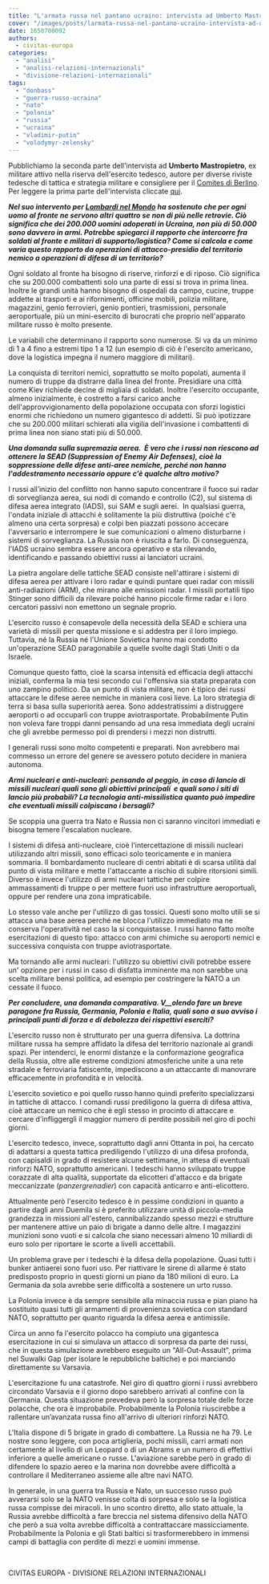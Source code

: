 ```yaml
---
title: "L'armata russa nel pantano ucraino: intervista ad Umberto Mastropietro (parte II)"
cover: "/images/posts/larmata-russa-nel-pantano-ucraino-intervista-ad-umberto-mastropietro-parte-ii.jpg"
date: 1650700092
authors:
  - civitas-europa
categories: 
  - "analisi"
  - "analisi-relazioni-internazionali"
  - "divisione-relazioni-internazionali"
tags: 
  - "donbass"
  - "guerra-russo-ucraina"
  - "nato"
  - "polonia"
  - "russia"
  - "ucraina"
  - "vladimir-putin"
  - "volodymyr-zelensky"
---
```


Pubblichiamo la seconda parte dell'intervista ad **Umberto Mastropietro**, ex militare attivo nella riserva dell'esercito tedesco, autore per diverse riviste tedesche di tattica e strategia militare e consigliere per il [Comites di Berlino](http://www.comites-berlin.de/). Per leggere la prima parte dell'intervista cliccate [qui](https://civitas-europa.vercel.app/blog/larmata-russa-nel-pantano-ucraino-intervista-ad-umberto-mastropietro-parte-i).

**_Nel suo intervento per [Lombardi nel Mondo](https://www.youtube.com/watch?v=ZrNfjHYqLUg&t=1731s&ab_channel=lombardinelmondo) ha sostenuto che per ogni uomo al fronte ne servono altri quattro se non di più nelle retrovie. Ciò significa che dei 200.000 uomini adoperati in Ucraina, non più di 50.000 sono davvero in armi. Potrebbe spiegarci il rapporto che intercorre fra soldati al fronte e militari di supporto/logistica? Come si calcola e come varia questo rapporto da operazioni di attacco-presidio del territorio nemico a operazioni di difesa di un territorio?_**

Ogni soldato al fronte ha bisogno di riserve, rinforzi e di riposo. Ciò significa che su 200.000 combattenti solo una parte di essi si trova in prima linea. Inoltre le grandi unità hanno bisogno di ospedali da campo, cucine, truppe addette ai trasporti e ai rifornimenti, officine mobili, polizia militare, magazzini, genio ferrovieri, genio pontieri, trasmissioni, personale aeroportuale, più un mini-esercito di burocrati che proprio nell'apparato militare russo è molto presente.

Le variabili che determinano il rapporto sono numerose. Si va da un minimo di 1 a 4 fino a estremi tipo 1 a 12 (un esempio di ciò è l'esercito americano, dove la logistica impegna il numero maggiore di militari).

La conquista di territori nemici, soprattutto se molto popolati, aumenta il numero di truppe da distrarre dalla linea del fronte. Presidiare una città come Kiev richiede decine di migliaia di soldati. Inoltre l'esercito occupante, almeno inizialmente, è costretto a farsi carico anche dell'approvvigionamento della popolazione occupata con sforzi logistici enormi che richiedono un numero gigantesco di addetti. Si può ipotizzare che su 200.000 militari schierati alla vigilia dell'invasione i combattenti di prima linea non siano stati più di 50.000.

**_Una domanda sulla supremazia aerea.  È vero che i russi non riescono ad ottenere la SEAD (Suppression of Enemy Air Defenses), cioè la soppressione delle difese anti-aree nemiche, perché non hanno l'addestramento necessario oppure c’è qualche altro motivo?_**

I russi all’inizio del conflitto non hanno saputo concentrare il fuoco sui radar di sorveglianza aerea, sui nodi di comando e controllo (C2), sul sistema di difesa aerea integrato (IADS), sui SAM e sugli aerei.  In qualsiasi guerra, l'ondata iniziale di attacchi è solitamente la più distruttiva (poiché c'è almeno una certa sorpresa) e colpi ben piazzati possono accecare l'avversario e interrompere le sue comunicazioni o almeno disturbarne i sistemi di sorveglianza. La Russia non è riuscita a farlo. Di conseguenza, l'IADS ucraino sembra essere ancora operativo e sta rilevando, identificando e passando obiettivi russi ai lanciatori ucraini.

La pietra angolare delle tattiche SEAD consiste nell'attirare i sistemi di difesa aerea per attivare i loro radar e quindi puntare quei radar con missili anti-radiazioni (ARM), che mirano alle emissioni radar. I missili portatili tipo Stinger sono difficili da rilevare poiché hanno piccole firme radar e i loro cercatori passivi non emettono un segnale proprio.

L'esercito russo è consapevole della necessità della SEAD e schiera una varietà di missili per questa missione e si addestra per il loro impiego. Tuttavia, né la Russia né l'Unione Sovietica hanno mai condotto un'operazione SEAD paragonabile a quelle svolte dagli Stati Uniti o da Israele.

Comunque questo fatto, cioè la scarsa intensità ed efficacia degli attacchi iniziali, conferma la mia tesi secondo cui l'offensiva sia stata preparata con uno zampino politico. Da un punto di vista militare, non è tipico dei russi attaccare le difese aeree nemiche in maniera così lieve. La loro strategia di terra si basa sulla superiorità aerea. Sono addestratissimi a distruggere aeroporti o ad occuparli con truppe aviotrasportate. Probabilmente Putin non voleva fare troppi danni pensando ad una resa immediata degli ucraini che gli avrebbe permesso poi di prendersi i mezzi non distrutti.

I generali russi sono molto competenti e preparati. Non avrebbero mai commesso un errore del genere se avessero potuto decidere in maniera autonoma.

**_Armi nucleari e anti-nucleari: pensando al peggio, in caso di lancio di missili nucleari quali sono gli obiettivi principali  e quali sono i siti di lancio più probabili? La tecnologia anti-missilistica quanto può impedire che eventuali missili colpiscano i bersagli?_**

Se scoppia una guerra tra Nato e Russia non ci saranno vincitori immediati e bisogna temere l'escalation nucleare.

I sistemi di difesa anti-nucleare, cioè l'intercettazione di missili nucleari utilizzando altri missili, sono efficaci solo teoricamente e in maniera sommaria. Il bombardamento nucleare di centri abitati è di scarsa utilità dal punto di vista militare e mette l'attaccante a rischio di subire ritorsioni simili. Diverso è invece l'utilizzo di armi nucleari tattiche per colpire ammassamenti di truppe o per mettere fuori uso infrastrutture aeroportuali, oppure per rendere una zona impraticabile.

Lo stesso vale anche per l'utilizzo di gas tossici. Questi sono molto utili se si attacca una base aerea perché ne blocca l'utilizzo immediato ma ne conserva l'operatività nel caso la si conquistasse. I russi hanno fatto molte esercitazioni di questo tipo: attacco con armi chimiche su aeroporti nemici e successiva conquista con truppe aviotrasportate.

Ma tornando alle armi nucleari: l'utilizzo su obiettivi civili potrebbe essere un' opzione per i russi in caso di disfatta imminente ma non sarebbe una scelta militare bensì politica, ad esempio per costringere la NATO a un cessate il fuoco.

**_Per concludere, una domanda comparativa. V__olendo fare un breve paragone fra Russia, Germania, Polonia e Italia, quali sono a suo avviso i principali punti di forza e di debolezza dei rispettivi eserciti?_**

L'esercito russo non è strutturato per una guerra difensiva. La dottrina militare russa ha sempre affidato la difesa del territorio nazionale ai grandi spazi. Per intenderci, le enormi distanze e la conformazione geografica della Russia, oltre alle estreme condizioni atmosferiche unite a una rete stradale e ferroviaria fatiscente, impediscono a un attaccante di manovrare efficacemente in profondità e in velocità.

L'esercito sovietico e poi quello russo hanno quindi preferito specializzarsi in tattiche di attacco. I comandi russi prediligono la guerra di difesa attiva, cioè attaccare un nemico che è egli stesso in procinto di attaccare e cercare d'infliggergli il maggior numero di perdite possibili nel giro di pochi giorni.

L'esercito tedesco, invece, soprattutto dagli anni Ottanta in poi, ha cercato di adattarsi a questa tattica prediligendo l'utilizzo di una difesa profonda, con capisaldi in grado di resistere alcune settimane, in attesa di eventuali rinforzi NATO, soprattutto americani. I tedeschi hanno sviluppato truppe corazzate di alta qualità, supportate da elicotteri d'attacco e da brigate meccanizzate (_panzergrenadier_) con capacità anticarro e anti-elicottero.

Attualmente però l'esercito tedesco è in pessime condizioni in quanto a partire dagli anni Duemila si è preferito utilizzare unità di piccola-media grandezza in missioni all'estero, cannibalizzando spesso mezzi e strutture per mantenere attive un paio di brigate a danno delle altre. I magazzini munizioni sono vuoti e si calcola che siano necessari almeno 10 miliardi di euro solo per riportare le scorte a livelli accettabili.

Un problema grave per i tedeschi è la difesa della popolazione. Quasi tutti i bunker antiaerei sono fuori uso. Per riattivare le sirene di allarme è stato predisposto proprio in questi giorni un piano da 180 milioni di euro. La Germania da sola avrebbe serie difficoltà a sostenere un urto russo.

La Polonia invece è da sempre sensibile alla minaccia russa e pian piano ha sostituito quasi tutti gli armamenti di provenienza sovietica con standard NATO, soprattutto per quanto riguarda la difesa aerea e antimissile.

Circa un anno fa l'esercito polacco ha compiuto una gigantesca esercitazione in cui si simulava un attacco di sorpresa da parte dei russi, che in questa simulazione avrebbero eseguito un "All-Out-Assault", prima nel Suwalki Gap (per isolare le repubbliche baltiche) e poi marciando direttamente su Varsavia.

L'esercitazione fu una catastrofe. Nel giro di quattro giorni i russi avrebbero circondato Varsavia e il giorno dopo sarebbero arrivati al confine con la Germania. Questa situazione prevedeva però la sorpresa totale delle forze polacche, che ora è improbabile. Probabilmente la Polonia riuscirebbe a rallentare un’avanzata russa fino all'arrivo di ulteriori rinforzi NATO.

L'Italia dispone di 5 brigate in grado di combattere. La Russia ne ha 79. Le nostre sono leggere, con poca artiglieria, pochi missili, carri armati non certamente al livello di un Leopard o di un Abrams e un numero di effettivi inferiore a quelle americane o russe. L'aviazione sarebbe però in grado di difendere lo spazio aereo e la marina non dovrebbe avere difficoltà a controllare il Mediterraneo assieme alle altre navi NATO.

In generale, in una guerra tra Russia e Nato, un successo russo può avverarsi solo se la NATO venisse colta di sorpresa e solo se la logistica russa compisse dei miracoli. In uno scontro diretto, allo stato attuale, la Russia avrebbe difficoltà a fare breccia nel sistema difensivo della NATO che però a sua volta avrebbe difficoltà a contrattaccare massicciamente. Probabilmente la Polonia e gli Stati baltici si trasformerebbero in immensi campi di battaglia con perdite di mezzi e uomini immense.

 

CIVITAS EUROPA - DIVISIONE RELAZIONI INTERNAZIONALI

